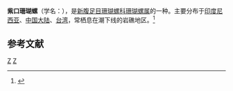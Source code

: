 {{Speciesbox
| taxon = Coralliophila neritoidea
| image = Coralliophila violacea 01.JPG
| binomial_authority = (Lamarck, 1816)
}}
'''紫口珊瑚螺'''（学名：''{{lang|la|Coralliophila neritoidea}}''），是[[新腹足目|新腹足目]][[珊瑚螺科|珊瑚螺科]][[珊瑚螺属|珊瑚螺属]]的一种。主要分布于[[印度尼西亚|印度尼西亚]]、[[中国大陆|中国大陆]]、[[台湾|台湾]]，常栖息在潮下线的岩礁地区。<ref>{{cite web|url=http://shell.sinica.edu.tw/chinese/shellbase_detail.php?science_no=942|title=国际贝库：紫口珊瑚螺|publisher=台湾贝类资料库|accessdate=2009-08-11}}</ref>

== 参考文献 ==
{{reflist}}
{{taxonbar}}
[[Category:_1816年描述的动物|Z]]
[[Category:珊瑚螺属|Z]]
